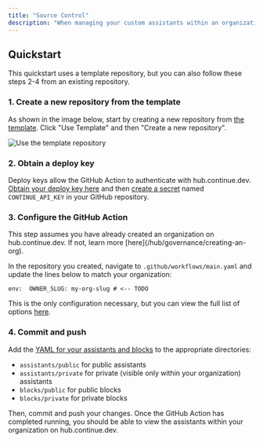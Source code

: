 ```yaml
---
title: "Source Control"
description: "When managing your custom assistants within an organization, you might want to take advantage of your usual source control workflows. Continue makes this easy with a  that automatically syncs your YAML files with hub.continue.dev. We are also planning on adding automations for GitLab, BitBucket, Gitee, and others. If you are interested, please reach out to us on ."
---
```


## Quickstart[​](#quickstart "Direct link to Quickstart")

This quickstart uses a template repository, but you can also follow these steps 2-4 from an existing repository.

### 1. Create a new repository from the template[​](#1-create-a-new-repository-from-the-template "Direct link to 1. Create a new repository from the template")

As shown in the image below, start by creating a new repository from [the template](https://github.com/continuedev/continue-hub-template). Click "Use Template" and then "Create a new repository".

![Use the template repository](/images/hub/images/template-repo-65ccd7537b6fba3bbb202ee3e83e1953.png)

### 2. Obtain a deploy key[​](#2-obtain-a-deploy-key "Direct link to 2. Obtain a deploy key")

Deploy keys allow the GitHub Action to authenticate with hub.continue.dev. [Obtain your deploy key here](https://hub.continue.dev/settings/api-keys) and then [create a secret](https://docs.github.com/en/actions/security-for-github-actions/security-guides/using-secrets-in-github-actions#creating-secrets-for-a-repository) named `CONTINUE_API_KEY` in your GitHub repository.

### 3. Configure the GitHub Action[​](#3-configure-the-github-action "Direct link to 3. Configure the GitHub Action")

<Check>
  This step assumes you have already created an organization on hub.continue.dev. If not, learn more [here](/hub/governance/creating-an-org).
</Check>

In the repository you created, navigate to `.github/workflows/main.yaml` and update the lines below to match your organization:

```
env:  OWNER_SLUG: my-org-slug # <-- TODO
```

This is the only configuration necessary, but you can view the full list of options [here](https://github.com/continuedev/continue-publish-action/blob/main/README.md).

### 4. Commit and push[​](#4-commit-and-push "Direct link to 4. Commit and push")

Add the [YAML for your assistants and blocks](/reference) to the appropriate directories:

* `assistants/public` for public assistants
* `assistants/private` for private (visible only within your organization) assistants
* `blocks/public` for public blocks
* `blocks/private` for private blocks

Then, commit and push your changes. Once the GitHub Action has completed running, you should be able to view the assistants within your organization on hub.continue.dev.

